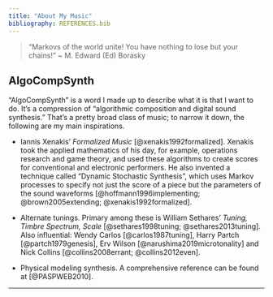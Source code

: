```yaml
---
title: "About My Music"
bibliography: REFERENCES.bib
---
```


> "Markovs of the world unite! You have nothing to lose but your chains!"
\~ M. Edward (Ed) Borasky

## AlgoCompSynth
"AlgoCompSynth" is a word I made up to describe what it is that I want to do.
It's a compression of "algorithmic composition and digital sound synthesis."
That's a pretty broad class of music; to narrow it down, the following are my
main inspirations.

- Iannis Xenakis' _Formalized Music_ [@xenakis1992formalized]. Xenakis took the
applied mathematics of his day, for example, operations research and game
theory, and used these algorithms to create scores for conventional and
electronic performers. He also invented a technique called "Dynamic
Stochastic Synthesis", which uses Markov processes to specify not just the
score of a piece but the parameters of the sound waveforms
[@hoffmann1996implementing; @brown2005extending; @xenakis1992formalized].

- Alternate tunings. Primary among these is William Sethares' _Tuning, Timbre
Spectrum, Scale_ [@sethares1998tuning; @sethares2013tuning]. Also influential:
Wendy Carlos [@carlos1987tuning], Harry Partch [@partch1979genesis], Erv
Wilson [@narushima2019microtonality] and Nick Collins [@collins2008errant;
@collins2012even].
- Physical modeling synthesis. A comprehensive reference can be found at
[@PASPWEB2010].

* * * * *
